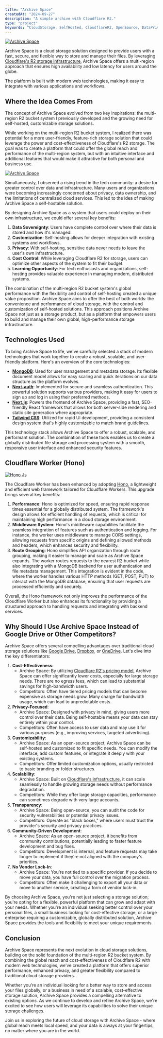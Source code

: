 ```yaml
---
title: "Archive Space"
createdAt: "2024-09-27"
description: "A simple archive with Cloudflare R2."
type: "project"
keywords: "CloudStorage, SelfHosted, CloudflareR2, OpenSource, DataPrivacy"
---
```


<a href="https://github.com/R4ULtv/archive-space" target="_blank">
  <Image
    src={"/assets/archive-space/home.png"}
    width={720}
    height={405}
    quality={100}
    alt="Archive Space"
    priority
  />
</a>

Archive Space is a cloud storage solution designed to provide users with a fast, secure, and flexible way to store and manage their files.
By leveraging [Cloudflare's R2 storage infrastructure](https://www.cloudflare.com/products/r2/), Archive Space offers a multi-region approach that ensures high availability and low latency for users around the globe.

The platform is built with modern web technologies, making it easy to integrate with various applications and workflows.

## Where the Idea Comes From

The concept of Archive Space evolved from two key inspirations: the multi-region R2 bucket system I previously developed and the growing need for self-hosted, customizable storage solutions.

While working on the multi-region R2 bucket system, I realized there was potential for a more user-friendly, feature-rich storage solution that could leverage the power and cost-effectiveness of Cloudflare's R2 storage.
The goal was to create a platform that could offer the global reach and performance of the multi-region system, but with an intuitive interface and additional features that would make it attractive for both personal and business use.

<a href="https://archive.raulcarini.dev" target="_blank">
  <Image
    src={"/assets/archive-space/data-archive.png"}
    width={720}
    height={405}
    quality={100}
    alt="Archive Space"
  />
</a>

Simultaneously, I observed a rising trend in the tech community: a desire for greater control over data and infrastructure.
Many users and organizations were becoming increasingly concerned about privacy, data ownership, and the limitations of centralized cloud services.
This led to the idea of making Archive Space a self-hostable solution.

By designing Archive Space as a system that users could deploy on their own infrastructure, we could offer several key benefits:

1. **Data Sovereignty**: Users have complete control over where their data is stored and how it's managed.
2. **Customization**: Self-hosting allows for deeper integration with existing systems and workflows.
3. **Privacy**: With self-hosting, sensitive data never needs to leave the user's own infrastructure.
4. **Cost Control**: While leveraging Cloudflare R2 for storage, users can optimize other aspects of the system to fit their budget.
5. **Learning Opportunity**: For tech enthusiasts and organizations, self-hosting provides valuable experience in managing modern, distributed systems.

The combination of the multi-region R2 bucket system's global performance with the flexibility and control of self-hosting created a unique value proposition. Archive Space aims to offer the best of both worlds: the convenience and performance of cloud storage, with the control and customization of self-hosted solutions.
This approach positions Archive Space not just as a storage product, but as a platform that empowers users to build and manage their own global, high-performance storage infrastructure.

## Technologies Used

To bring Archive Space to life, we've carefully selected a stack of modern technologies that work together to create a robust, scalable, and user-friendly platform. Here's an overview of the core technologies:

- **[MongoDB](https://www.mongodb.com/)**: Used for user management and metadata storage. Its flexible document model allows for easy scaling and quick iterations on our data structure as the platform evolves.
- **[Next-auth](https://authjs.dev/)**: Implemented for secure and seamless authentication. This powerful solution supports various providers, making it easy for users to sign up and log in using their preferred methods.
- **[Next.js](https://nextjs.org/)**: Powers the frontend of Archive Space, providing a fast, SEO-friendly React framework that allows for both server-side rendering and static site generation where appropriate.
- **[Tailwind CSS](https://tailwindcss.com/)**: Utilized for rapid UI development, providing a consistent design system that's highly customizable to match brand guidelines.

This technology stack allows Archive Space to offer a robust, scalable, and performant solution.
The combination of these tools enables us to create a globally distributed file storage and processing system with a smooth, responsive user interface and enhanced security features.

## Cloudflare Worker (Hono)

<a href="https://hono.dev/" target="_blank">
  <Image
    src={"/assets/archive-space/hono.png"}
    width={720}
    height={405}
    quality={100}
    alt="Hono Js"
  />
</a>

The Cloudflare Worker has been enhanced by adopting [Hono](https://hono.dev/), a lightweight and efficient web framework tailored for Cloudflare Workers. This upgrade brings several key benefits:

1. **Performance**: Hono is optimized for speed, ensuring rapid response times essential for a globally distributed system.
   The framework's design allows for efficient handling of requests, which is critical for maintaining high performance in a cloud storage environment.
2. **Middleware System**: Hono's middleware capabilities facilitate the seamless integration of features such as authentication and logging.
   For instance, the worker uses middleware to manage CORS settings, allowing requests from specific origins and defining allowed methods and headers, which enhances security and flexibility.
3. **Route Grouping**: Hono simplifies API organization through route grouping, making it easier to manage and scale as Archive Space expands.
   The worker routes requests to the nearest R2 bucket while also integrating with a MongoDB backend for user authentication and file metadata management.
   This integration is evident in the code, where the worker handles various HTTP methods (GET, POST, PUT) to interact with the MongoDB database, ensuring that user requests are processed efficiently and securely.

Overall, the Hono framework not only improves the performance of the Cloudflare Worker but also enhances its functionality by providing a structured approach to handling requests and integrating with backend services.

## Why Should I Use Archive Space Instead of Google Drive or Other Competitors?

Archive Space offers several compelling advantages over traditional cloud storage solutions like [Google Drive](https://www.google.com/drive/), [Dropbox](https://www.dropbox.com/), or [OneDrive](https://www.microsoft.com/en-us/microsoft-365/onedrive/online-cloud-storage). Let's dive into the key differentiators:

1. **Cost-Effectiveness**:
   - Archive Space: By utilizing [Cloudflare R2's pricing model](https://r2-calculator.cloudflare.com/), Archive Space can offer significantly lower costs, especially for large storage needs.
     There are no egress fees, which can lead to substantial savings for high-bandwidth users.
   - Competitors: Often have tiered pricing models that can become expensive as storage needs grow.
     Many charge for bandwidth usage, which can lead to unpredictable costs.
2. **Privacy-Focused**:
   - Archive Space: Designed with privacy in mind, giving users more control over their data. Being self-hostable means your data can stay entirely within your control.
   - Competitors: Often have access to user data and may use it for various purposes (e.g., improving services, targeted advertising).
3. **Customizability**:
   - Archive Space: As an open-source project, Archive Space can be self-hosted and customized to fit specific needs. You can modify the interface, add custom features, or integrate it deeply with your existing systems.
   - Competitors: Offer limited customization options, usually restricted to basic branding or folder structures.
4. **Scalability**:
   - Archive Space: Built on [Cloudflare's infrastructure](https://www.cloudflare.com/), it can scale seamlessly to handle growing storage needs without performance degradation.
   - Competitors: While they offer large storage capacities, performance can sometimes degrade with very large accounts.
5. **Transparency**:
   - Archive Space: Being open-source, you can audit the code for security vulnerabilities or potential privacy issues.
   - Competitors: Operate as "black boxes," where users must trust the provider's security and privacy practices.
6. **Community-Driven Development**:
   - Archive Space: As an open-source project, it benefits from community contributions, potentially leading to faster feature development and bug fixes.
   - Competitors: Development is internal, and feature requests may take longer to implement if they're not aligned with the company's priorities.
7. **No Vendor Lock-In**:
   - Archive Space: You're not tied to a specific provider. If you decide to move your data, you have full control over the migration process.
   - Competitors: Often make it challenging to export all your data or move to another service, creating a form of vendor lock-in.

By choosing Archive Space, you're not just selecting a storage solution; you're opting for a flexible, powerful platform that can grow and adapt with your needs. Whether you're an individual seeking better control over your personal files, a small business looking for cost-effective storage, or a large enterprise requiring a customizable, globally distributed solution, Archive Space provides the tools and flexibility to meet your unique requirements.

## Conclusion

Archive Space represents the next evolution in cloud storage solutions, building on the solid foundation of the multi-region R2 bucket system.
By combining the global reach and cost-effectiveness of Cloudflare R2 with modern web technologies, we've created a platform that offers superior performance, enhanced privacy, and greater flexibility compared to traditional cloud storage providers.

Whether you're an individual looking for a better way to store and access your files globally, or a business in need of a scalable, cost-effective storage solution, Archive Space provides a compelling alternative to existing options.
As we continue to develop and refine Archive Space, we're excited to see how users will leverage its capabilities to solve their unique storage challenges.

Join us in exploring the future of cloud storage with Archive Space - where global reach meets local speed, and your data is always at your fingertips, no matter where you are in the world.
